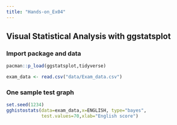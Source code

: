 ```yaml
---
title: "Hands-on_Ex04"
---
```


## Visual Statistical Analysis with ggstatsplot

### Import package and data
```r
pacman::p_load(ggstatsplot,tidyverse)
```

```r
exam_data <- read.csv("data/Exam_data.csv")
```

### One sample test graph
```r
set.seed(1234)
gghistostats(data=exam_data,x=ENGLISH, type="bayes",
             test.values=70,xlab="English score")
```

